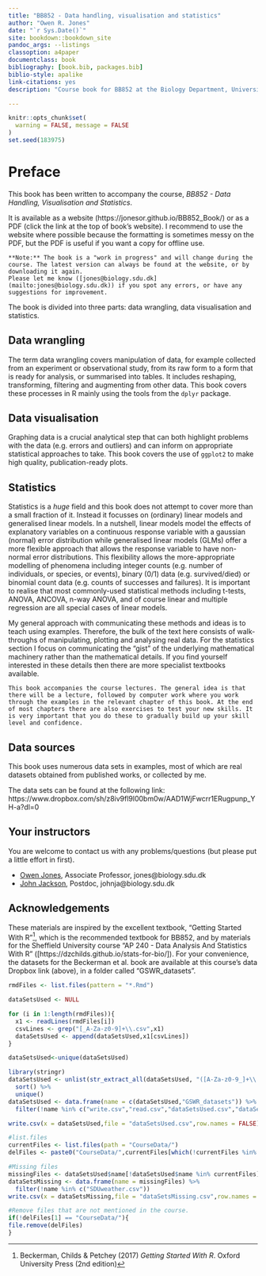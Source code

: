 ```yaml
--- 
title: "BB852 - Data handling, visualisation and statistics"
author: "Owen R. Jones"
date: "`r Sys.Date()`"
site: bookdown::bookdown_site
pandoc_args: --listings
classoption: a4paper
documentclass: book
bibliography: [book.bib, packages.bib]
biblio-style: apalike
link-citations: yes
description: "Course book for BB852 at the Biology Department, University of Southern Denmark"

---
```


```r
knitr::opts_chunk$set(
  warning = FALSE, message = FALSE
)
set.seed(183975)
```

# Preface

This book has been written to accompany the course, *BB852 - Data Handling, Visualisation and Statistics*.

It is available as a website (https://jonesor.github.io/BB852_Book/) or as a PDF (click the link at the top of book's website). I recommend to use the website where possible because the formatting is sometimes messy on the PDF, but the PDF is useful if you want a copy for offline use.

```block
**Note:** The book is a "work in progress" and will change during the course. The latest version can always be found at the website, or by downloading it again. 
Please let me know ([jones@biology.sdu.dk](mailto:jones@biology.sdu.dk)) if you spot any errors, or have any suggestions for improvement.
```

The book is divided into three parts: data wrangling, data visualisation and statistics.

## Data wrangling

The term data wrangling covers manipulation of data, for example collected from an experiment or observational study, from its raw form to a form that is ready for analysis, or summarised into tables. It includes reshaping, transforming, filtering and augmenting from other data. This book covers these processes in R mainly using the tools from the `dplyr` package.

## Data visualisation

Graphing data is a crucial analytical step that can both highlight problems with the data (e.g. errors and outliers) and can inform on appropriate statistical approaches to take. This book covers the use of `ggplot2` to make high quality, publication-ready plots.

## Statistics

Statistics is a *huge* field and this book does not attempt to cover more than a small fraction of it. Instead it focusses on (ordinary) linear models and generalised linear models. In a nutshell, linear models model the effects of explanatory variables on a continuous response variable with a gaussian (normal) error distribution while generalised linear models (GLMs) offer a more flexible approach that allows the response variable to have non-normal error distributions. This flexibility allows the more-appropriate modelling of phenomena including integer counts (e.g. number of individuals, or species, or events), binary (0/1) data (e.g. survived/died) or binomial count data (e.g. counts of successes and failures). It is important to realise that most commonly-used statistical methods including t-tests, ANOVA, ANCOVA, n-way ANOVA, and of course linear and multiple regression are all special cases of linear models. 

My general approach with communicating these methods and ideas is to teach using examples. Therefore, the bulk of the text here consists of walk-throughs of manipulating, plotting and analysing real data. For the statistics section I focus on communicating the "gist" of the underlying mathematical machinery rather than the mathematical details. If you find yourself interested in these details then there are more specialist textbooks available. 


```block
This book accompanies the course lectures. The general idea is that there will be a lecture, followed by computer work where you work  through the examples in the relevant chapter of this book. At the end of most chapters there are also exercises to test your new skills. It is very important that you do these to gradually build up your skill level and confidence.
```

## Data sources

This book uses numerous data sets in examples, most of which are real datasets obtained from published works, or collected by me.

The data sets can be found at the following link:
https://www.dropbox.com/sh/z8iv9fl9l00bm0w/AAD1WjFwcrr1ERugpunp_YH-a?dl=0

## Your instructors

You are welcome to contact us with any problems/questions (but please put a little effort in first).

*	[Owen Jones](https://portal.findresearcher.sdu.dk/en/persons/jones), Associate Professor, jones@biology.sdu.dk 
*	[John Jackson](https://jjacksoneco.wordpress.com), Postdoc, johnja@biology.sdu.dk 

## Acknowledgements

These materials are inspired by the excellent textbook, "Getting Started With R"^[Beckerman, Childs & Petchey (2017) *Getting Started With R*. Oxford University Press (2nd edition)], which is the recommended textbook for BB852, and by materials for the Sheffield University course "AP 240 - Data Analysis And Statistics With R" ([https://dzchilds.github.io/stats-for-bio/]). For your convenience, the datasets for the Beckerman et al. book are available at this course's data Dropbox link (above), in a folder called "GSWR_datasets".


```r
rmdFiles <- list.files(pattern = "*.Rmd")

dataSetsUsed <- NULL

for (i in 1:length(rmdFiles)){
  x1 <- readLines(rmdFiles[i])
  csvLines <- grep("[_A-Za-z0-9]+\\.csv",x1)
  dataSetsUsed <- append(dataSetsUsed,x1[csvLines])
}

dataSetsUsed<-unique(dataSetsUsed)

library(stringr)
dataSetsUsed <- unlist(str_extract_all(dataSetsUsed, "([A-Za-z0-9_]+\\.csv)")) %>% 
  sort() %>% 
  unique()
dataSetsUsed <- data.frame(name = c(dataSetsUsed,"GSWR_datasets")) %>% 
  filter(!name %in% c("write.csv","read.csv","dataSetsUsed.csv","dataSetsMissing.csv"))

write.csv(x = dataSetsUsed,file = "dataSetsUsed.csv",row.names = FALSE)

#list.files
currentFiles <- list.files(path = "CourseData/")
delFiles <- paste0("CourseData/",currentFiles[which(!currentFiles %in% dataSetsUsed$name)])

#Missing files
missingFiles <- dataSetsUsed$name[!dataSetsUsed$name %in% currentFiles]
dataSetsMissing <- data.frame(name = missingFiles) %>% 
  filter(!name %in% c("SDUweather.csv"))
write.csv(x = dataSetsMissing,file = "dataSetsMissing.csv",row.names = FALSE)

#Remove files that are not mentioned in the course.
if(!delFiles[1] == "CourseData/"){
file.remove(delFiles)
}
```

